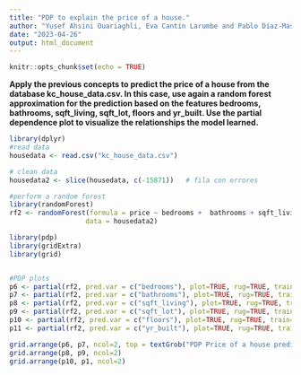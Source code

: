 ---
title: "PDP to explain the price of a house."
author: "Yusef Ahsini Ouariaghli, Eva Cantín Larumbe and Pablo Díaz-Masa Valencia"
date: "2023-04-26"
output: html_document
---

```{r setup, include=FALSE}
knitr::opts_chunk$set(echo = TRUE)
```

**Apply the previous concepts to predict the price of a house from the database kc_house_data.csv. In this case, use again a random forest approximation for the prediction based on the features bedrooms, bathrooms, sqft_living, sqft_lot, floors and yr_built. Use the partial dependence plot to visualize the relationships the model learned.**

```{r message=FALSE, warning=FALSE, include=FALSE}
library(dplyr)
#read data
housedata <- read.csv("kc_house_data.csv")

# clean data
housedata2 <- slice(housedata, c(-15871))   # fila con errores

#perform a random forest
library(randomForest)
rf2 <- randomForest(formula = price ~ bedrooms +  bathrooms + sqft_living + sqft_lot + floors + yr_built,
                   data = housedata2)

```


```{r echo=FALSE, message=FALSE, warning=FALSE}
library(pdp)
library(gridExtra)
library(grid)


#PDP plots
p6 <- partial(rf2, pred.var = c("bedrooms"), plot=TRUE, rug=TRUE, train=housedata2)  
p7 <- partial(rf2, pred.var = c("bathrooms"), plot=TRUE, rug=TRUE, train=housedata2) 
p8 <- partial(rf2, pred.var = c("sqft_living"), plot=TRUE, rug=TRUE, train=housedata2) 
p9 <- partial(rf2, pred.var = c("sqft_lot"), plot=TRUE, rug=TRUE, train=housedata2) 
p10 <- partial(rf2, pred.var = c("floors"), plot=TRUE, rug=TRUE, train=housedata2) 
p11 <- partial(rf2, pred.var = c("yr_built"), plot=TRUE, rug=TRUE, train=housedata2)

grid.arrange(p6, p7, ncol=2, top = textGrob("PDP Price of a house prediction",gp=gpar(fontsize=18)))
grid.arrange(p8, p9, ncol=2)
grid.arrange(p10, p1, ncol=2)
```